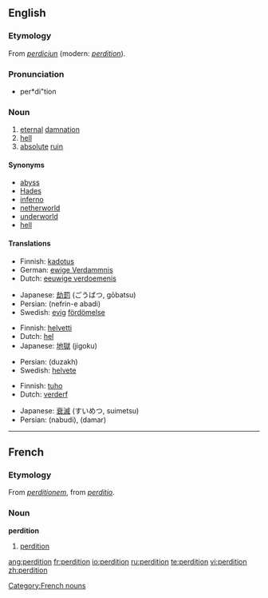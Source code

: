 ==English==

===Etymology===
From {{OF.}} ''[[perdiciun]]'' (modern: ''[[#French|perdition]]'').

===Pronunciation===
* per*di"tion

===Noun===
{{en-noun|-}}

# [[eternal]] [[damnation]]
# [[hell]]
# [[absolute]] [[ruin]]

====Synonyms====
* [[abyss]]
* [[Hades]]
* [[inferno]]
* [[netherworld]]
* [[underworld]]
* [[hell]]

====Translations====
{{trans-top|eternal damnation}}
* Finnish: [[kadotus]]
* German: [[ewige Verdammnis]] {{f}}
* Dutch: [[eeuwige verdoemenis]]
{{trans-mid}}
* Japanese: [[劫罰]] (ごうばつ, gōbatsu)
* Persian: {{fa-Arab|[[نفرین ابدی]]}} (nefrin-e abadi)
* Swedish: [[evig]] [[fördömelse]]
{{trans-bottom}}

{{trans-top|hell}}
* Finnish: [[helvetti]]
* Dutch: [[hel]]
* Japanese: [[地獄]] (jigoku)
{{trans-mid}}
* Persian: {{fa-Arab|[[دوزخ]]}} (duzakh)
* Swedish: [[helvete]]
{{trans-bottom}}

{{trans-top|absolute ruin}}
* Finnish: [[tuho]]
* Dutch: [[verderf]]
{{trans-mid}}
* Japanese: [[衰滅]] (すいめつ, suimetsu)
* Persian: {{fa-Arab|[[نابودی]]}} (nabudi), {{fa-Arab|[[دمار]]}} (damar)
{{trans-bottom}}

----

==French==

===Etymology===
From {{LL.|fr}} ''[[perditionem]]'', from {{L.|fr}} ''[[perditio]]''.

===Noun===
'''perdition''' {{f}}

# [[#English|perdition]]

[[Category:French nouns]]

[[ang:perdition]]
[[fr:perdition]]
[[io:perdition]]
[[ru:perdition]]
[[te:perdition]]
[[vi:perdition]]
[[zh:perdition]]